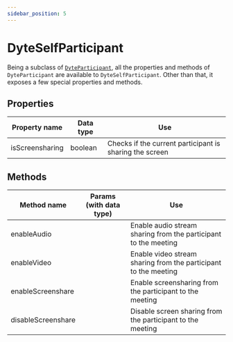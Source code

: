 ```yaml
---
sidebar_position: 5
---
```


# DyteSelfParticipant

Being a subclass of [`DyteParticipant`](./participant), all the properties and methods of `DyteParticipant` are available to `DyteSelfParticipant`. Other than that, it exposes a few special properties and methods.

## Properties

| Property name   | Data type | Use                                                     |
| --------------- | --------- | ------------------------------------------------------- |
| isScreensharing | boolean   | Checks if the current participant is sharing the screen |

## Methods

| Method name        | Params (with data type) | Use                                                             |
| ------------------ | ----------------------- | --------------------------------------------------------------- |
| enableAudio        |                         | Enable audio stream sharing from the participant to the meeting |
| enableVideo        |                         | Enable video stream sharing from the participant to the meeting |
| enableScreenshare  |                         | Enable screensharing from the participant to the meeting        |
| disableScreenshare |                         | Disable screen sharing from the participant to the meeting      |

